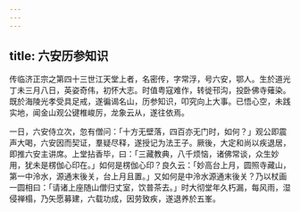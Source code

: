 ```yaml
---
---
---
```

title: 六安历参知识
---



传临济正宗之第四十三世江天堂上者，名密传，字常浮，号六安，鄂人。生於道光丁未三月八日，英姿奇伟，初怀大志。时值粤寇难作，转徙邗沟，投卧佛寺薙染。既於海陵光孝受具足戒，遂徧谒名山，历参知识，叩究向上大事。已悟心空，未践实地，闻金山观公键椎峻厉，龙象云从，遂往依焉。

一日，六安侍立次，忽有僧问：「十方无壁落，四百亦无门时，如何？」观公即震声大喝，六安因而契证，羣疑尽释，遂授记为法王子。厥後，大定和尚以疾退居，即推六安主讲席。上堂拈香毕，曰：「三藏教典，八千烦恼，诸佛常谈，众生妙用，犹未是楞伽心印在。」如何是楞伽心印？良久云：「妙高台上月，圆照寺藏山，第一中泠水，源通末後关，台上月且置。」又如何是中泠水源通末後关？乃以杖画一圆相曰：「请诸上座随山僧归丈室，饮普茶去。」时大彻堂年久朽漏，每风雨，湿侵禅榻，乃矢愿募建，六载功成，因劳致疾，遂退养於五峯。